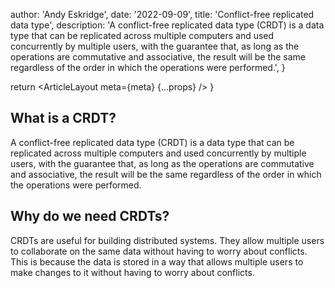 
  author: 'Andy Eskridge',
  date: '2022-09-09',
  title: 'Conflict-free replicated data type',
  description:
    'A conflict-free replicated data type (CRDT) is a data type that can be replicated across multiple computers and used concurrently by multiple users, with the guarantee that, as long as the operations are commutative and associative, the result will be the same regardless of the order in which the operations were performed.',
}

  return <ArticleLayout meta={meta} {...props} />
}

## What is a CRDT?

A conflict-free replicated data type (CRDT) is a data type that can be replicated across multiple computers and used concurrently by multiple users, with the guarantee that, as long as the operations are commutative and associative, the result will be the same regardless of the order in which the operations were performed.

## Why do we need CRDTs?

CRDTs are useful for building distributed systems. They allow multiple users to collaborate on the same data without having to worry about conflicts. This is because the data is stored in a way that allows multiple users to make changes to it without having to worry about conflicts.
